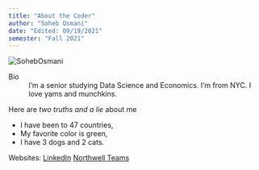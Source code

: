 ```yaml
---
title: "About the Coder"
author: "Soheb Osmani"
date: "Edited: 09/19/2021"
semester: "Fall 2021"
---
```


![](https://predictivemedicine.northwell.edu/app/uploads/2021/04/osmani_headshot.jpg "SohebOsmani")

Bio
:  I'm a senior studying Data Science and Economics. I'm from NYC. I love yams and munchkins. 

Here are *two truths and a lie* about me

- I have been to 47 countries,
- My favorite color is green,
- I have 3 dogs and 2 cats.

Websites:
[LinkedIn](https://www.linkedin.com/in/sohebosmani/ )
[Northwell Teams](https://predictivemedicine.northwell.edu/about/team/)
